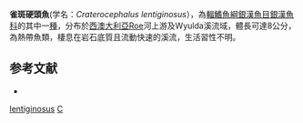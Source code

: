 {{Speciesbox 
| status = LC
| status_system = IUCN3.1
| taxon = Craterocephalus lentiginosus
| authority = [[Ivantsoff|Ivantsoff]], [[Crowley|Crowley]] & [[Allen|Allen]], 1987
| synonyms = 
}}
'''雀斑硬頭魚'''(学名：''Craterocephalus lentiginosus''），為[[輻鰭魚綱|輻鰭魚綱]][[銀漢魚目|銀漢魚目]][[銀漢魚科|銀漢魚科]]的其中一[[種|種]]，分布於[[西澳大利亞|西澳大利亞]]Roe河上游及Wyulda溪流域，體長可達8公分，為熱帶魚類，棲息在岩石底質且流動快速的溪流，生活習性不明。

== 参考文献 ==
*{{FishBase_species|genus=Craterocephalus|species=lentiginosus|year=2016|month=4}}

{{Taxonbar|from=Q4847411}}

[[Category:硬頭魚屬|lentiginosus]]
[[Category:1987年描述的魚類|C]]

{{魚類小作品}}